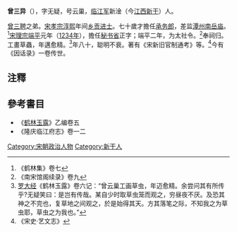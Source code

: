 '''曾三异'''（{{bd|1146年||1236年||Z}}），字无疑，号云巢，[[临江军|临江军]]新淦（今[[江西|江西]][[新干|新干]]）人。

[[曾三聘|曾三聘]]之弟。[[宋孝宗|宋孝宗]][[淳熙|淳熙]]年间[[乡贡|乡贡]][[进士|进士]]。七十歲才擔任[[承务郎|承务郎]]，差监[[潭州|潭州]][[南岳庙|南岳庙]]。<ref>《鹤林集》卷七</ref>[[宋理宗|宋理宗]][[端平|端平]]元年（[[1234年|1234年]]），擔任[[秘书省|秘书省]]正字；端平二年，为太社令。<ref>《南宋馆阁续录》卷九</ref>奉祠归。工畫草蟲，年邁愈精。<ref>[[罗大经|罗大经]]《鹤林玉露》卷六记：“曾云巢工画草虫，年迈愈精。余尝问其有所传乎?无疑笑曰：是岂有传哉。某自少时取草虫笼而观之，穷昼夜不厌。及恐其神之不完也，复草地之间观之，於是始得其天。方其落笔之际，不知我之为草虫耶，草虫之为我也。”</ref>年八十，聪明不衰。著有《宋新旧官制通考》等。<ref>《宋史·艺文志》</ref>今有《因话录》一卷传世。

==注釋==
{{reflist}}

==參考書目==
*《[[鹤林玉露|鹤林玉露]]》乙编卷五
*《隆庆临江府志》卷一二

{{DEFAULTSORT:Zeng曾}}
[[Category:宋朝政治人物|Category:宋朝政治人物]]
[[Category:新干人|Category:新干人]]